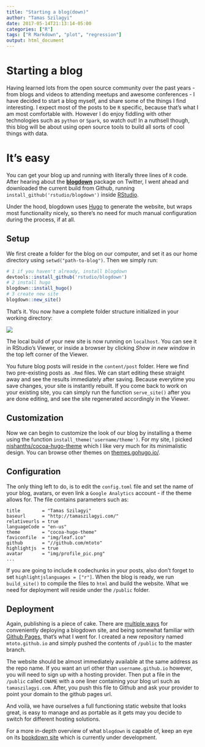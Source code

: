 ```yaml
---
title: "Starting a blog(down)"
author: "Tamas Szilagyi"
date: 2017-05-14T21:13:14-05:00
categories: ["R"]
tags: ["R Markdown", "plot", "regression"]
output: html_document
---
```


# Starting a blog

Having learned lots from the open source community over the past years - from blogs and videos to attending meetups and awesome conferences - I have decided to start a blog myself, and share some of the things I find interesting. I expect most of the posts to be `R` specific, because that's what I am most comfortable with. However I do enjoy fiddling with other technologies such as `python` or `Spark`, so watch out! In a nuthsell though, this blog will be about using open source tools to build all sorts of cool things with data. 

# It's easy

You can get your blog up and running with literally three lines of `R` code. After hearing about the [**blogdown**](https://github.com/rstudio/blogdown) package on Twitter, I went ahead and downloaded the current build from Github, running `install_github('rstudio/blogdown')` inside [RStudio](https://www.rstudio.com/).

Under the hood, blogdown uses [Hugo](https://gohugo.io/) to generate the website, but wraps most functionality nicely, so there's no need for much manual configuration during the process, if at all.

## Setup 

We first create a folder for the blog on our computer, and set it as our home directory using `setwd("path-to-blog")`. Then we simply run:

```r
# 1 if you haven't already, install blogdown
devtools::install_github('rstudio/blogdown')
# 2 install hugo
blogdown::install_hugo()
# 3 create new site
blogdown::new_site()
```

That's it. You now have a complete folder structure initialized in your working directory:

![](https://raw.githubusercontent.com/mtoto/mtoto.github.io/master/blog/2017/img/folderstruct.png)

The local build of your new site is now running on `localhost`. You can see it in RStudio's Viewer, or inside a browser by clicking *Show in new window* in the top left corner of the Viewer. 

You future blog posts will reside in the `content/post` folder. Here we find two pre-existing posts as `.Rmd` files. We can start editing these straight away and see the results immediately after saving. Because everytime you save changes, your site is instantly rebuilt. If you come back to work on your existing site, you can simply run the function `serve_site()` after you are done editing, and see the site regenerated accordingly in the Viewer.

## Customization

Now we can begin to customize the look of our blog by installing a theme using the function `install_theme('username/theme')`. For my site, I picked [nishanths/cocoa-hugo-theme](https://github.com/nishanths/cocoa-hugo-theme) which I like very much for its minimalistic design. You can browse other themes on [themes.gohugo.io/](https://themes.gohugo.io/).

## Configuration

The only thing left to do, is to edit the `config.toml` file and set the name of your blog, avatars, or even link a `Google Analytics` account - if the theme allows for. The file contains parameters such as:

```text
title        = "Tamas Szilagyi"
baseurl      = "http://tamaszilagyi.com/"
relativeurls = true
languageCode = "en-us"
theme        = "cocoa-hugo-theme"
faviconfile  = "img/leaf.ico"
github       = "//github.com/mtoto"
highlightjs  = true
avatar       = "img/profile_pic.png" 
...
```

If you are going to include `R` codechunks in your posts, also don't forget to set `highlightjslanguages = ["r"]`. When the blog is ready, we run `build_site()` to compile the files to `html` and build the website. What we need for deployment will reside under the `/public` folder.

## Deployment

Again, publishing is a piece of cake. There are [multiple ways](https://bookdown.org/yihui/blogdown/deployment.html) for conveniently deploying a blogdown site, and being somewhat familiar with [Github Pages](https://pages.github.com/), that's what I went for. I created a new repository named `mtoto.github.io` and simply pushed the contents of `/public` to the master branch. 

The website should be almost immediately available at the same address as the repo name. If you want an url other than `username.github.io` however, you will need to sign up with a hosting provider. Then put a file in the `/public` called `CNAME` with a one liner containing your blog url such as `tamaszilagyi.com`. After, you push this file to Github and ask your provider to point your domain to the github pages url. 

And voilà, we have ourselves a full functioning static website that looks great, is easy to manage and as portable as it gets may you decide to switch for different hosting solutions. 

For a more in-depth overview of what `blogdown` is capable of, keep an eye on its [bookdown site](https://bookdown.org/yihui/blogdown/) which is currently under development.


